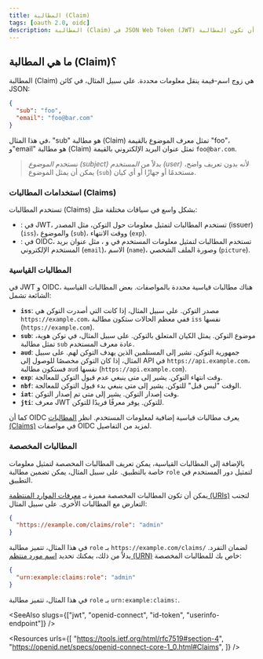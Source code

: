 ```yaml
---
title: المطالبة (Claim)
tags: [oauth 2.0, oidc]
description: المطالبة (Claim) في JSON Web Token (JWT) هي زوج اسم-قيمة ينقل معلومات محددة. في سياق أوسع، يمكن أن تكون المطالبة (Claim) أي زوج اسم-قيمة يمثل معلومات.
---
```


## ما هي المطالبة (Claim)؟

المطالبة (Claim) هي زوج اسم-قيمة ينقل معلومات محددة. على سبيل المثال، في كائن JSON:

```json
{
  "sub": "foo",
  "email": "foo@bar.com"
}
```

في هذا المثال، "sub" هو مطالبة (Claim) تمثل معرف الموضوع بالقيمة "foo"، و"email" هو مطالبة (Claim) تمثل عنوان البريد الإلكتروني بالقيمة `foo@bar.com`.

> نستخدم *الموضوع (subject)* بدلاً من *المستخدم (user)* لأنه بدون تعريف واضح، يمكن أن يمثل الموضوع (`sub`) مستخدمًا أو جهازًا أو أي كيان.

### استخدامات المطالبات (Claims)

تستخدم المطالبات (Claims) بشكل واسع في سياقات مختلفة مثل:

- <Ref slug="jwt" />: في JWT، تستخدم المطالبات لتمثيل معلومات حول التوكن، مثل المصدر (issuer) (`iss`)، والموضوع (`sub`)، ووقت الانتهاء (`exp`).
- <Ref slug="openid-connect" />: في OIDC، تستخدم المطالبات لتمثيل معلومات المستخدم في <Ref slug="id-token" /> و <Ref slug="userinfo-endpoint" />، مثل عنوان بريد المستخدم الإلكتروني (`email`)، الاسم (`name`)، وصورة الملف الشخصي (`picture`).

### المطالبات القياسية

في JWT و OIDC، هناك مطالبات قياسية محددة بالمواصفات. بعض المطالبات القياسية الشائعة تشمل:

- **`iss`**: مصدر التوكن. على سبيل المثال، إذا كانت <Ref slug="authorization-server" /> التي أصدرت التوكن هي `https://example.com`، ففي معظم الحالات ستكون مطالبة `iss` نفسها (`https://example.com`).
- **`sub`**: موضوع التوكن. يمثل الكيان المتعلق بالتوكن. على سبيل المثال، في توكن هوية، تمثل مطالبة `sub` عادة معرف المستخدم.
- **`aud`**: جمهورية التوكن. تشير إلى المستلمين الذين يهدف التوكن لهم. على سبيل المثال، إذا كان التوكن مخصصًا للوصول إلى API في `https://api.example.com`، فستكون مطالبة `aud` نفسها (`https://api.example.com`).
- **`exp`**: وقت انتهاء التوكن. يشير إلى متى ينبغي عدم قبول التوكن للمعالجة.
- **`nbf`**: الوقت "ليس قبل" للتوكن. يشير إلى متى ينبغي بدء قبول التوكن للمعالجة.
- **`iat`**: وقت إصدار التوكن. يشير إلى متى تم إصدار التوكن.
- **`jti`**: معرف JWT للتوكن. يوفر معرفًا فريدًا للتوكن.

كما أن OIDC يعرف مطالبات قياسية إضافية لمعلومات المستخدم. انظر [المطالبات (Claims)](https://openid.net/specs/openid-connect-core-1_0.html#Claims) في مواصفات OIDC لمزيد من التفاصيل.

### المطالبات المخصصة

بالإضافة إلى المطالبات القياسية، يمكن تعريف المطالبات المخصصة لتمثيل معلومات خاصة بالتطبيق. على سبيل المثال، يمكن تضمين مطالبة `role` لتمثيل دور المستخدم في التطبيق.

يمكن أن تكون المطالبات المخصصة مميزة بـ [معرفات الموارد المنتظمة (URIs)](https://blog.logto.io/unveiling-uri-url-and-urn) لتجنب التعارض مع المطالبات الأخرى. على سبيل المثال:

```json
{
  "https://example.com/claims/role": "admin"
}
```

في هذا المثال، تتميز مطالبة `role` بـ `https://example.com/claims/` لضمان التفرد. بدلاً من ذلك، يمكنك تحديد [اسم مورد منتظم (URN)](https://blog.logto.io/unveiling-uri-url-and-urn) خاص بك للمطالبات المخصصة:

```json
{
  "urn:example:claims:role": "admin"
}
```

في هذا المثال، تتميز مطالبة `role` بـ `urn:example:claims:`.

<SeeAlso slugs={["jwt", "openid-connect", "id-token", "userinfo-endpoint"]} />

<Resources
  urls={[
    "https://tools.ietf.org/html/rfc7519#section-4",
    "https://openid.net/specs/openid-connect-core-1_0.html#Claims",
  ]}
/>
